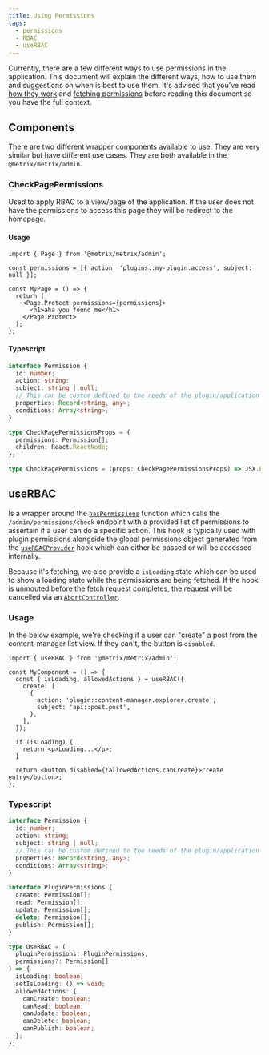 ```yaml
---
title: Using Permissions
tags:
  - permissions
  - RBAC
  - useRBAC
---
```


Currently, there are a few different ways to use permissions in the application. This document will explain the different ways, how to use them and suggestions
on when is best to use them. It's advised that you've read [how they work](../01-how-they-work.mdx) and [fetching permissions](fetching-permissions.mdx) before reading this document so you have the full context.

## Components

There are two different wrapper components available to use. They are very similar but have different use cases. They are both
available in the `@metrix/metrix/admin`.

### CheckPagePermissions

Used to apply RBAC to a view/page of the application. If the user does not have the permissions to access this page they will
be redirect to the homepage.

#### Usage

```tsx
import { Page } from '@metrix/metrix/admin';

const permissions = [{ action: 'plugins::my-plugin.access', subject: null }];

const MyPage = () => {
  return (
    <Page.Protect permissions={permissions}>
      <h1>aha you found me</h1>
    </Page.Protect>
  );
};
```

#### Typescript

```ts
interface Permission {
  id: number;
  action: string;
  subject: string | null;
  // This can be custom defined to the needs of the plugin/application
  properties: Record<string, any>;
  conditions: Array<string>;
}

type CheckPagePermissionsProps = {
  permissions: Permission[];
  children: React.ReactNode;
};

type CheckPagePermissions = (props: CheckPagePermissionsProps) => JSX.Element;
```

## useRBAC

Is a wrapper around the [`hasPermissions`](#haspermissions) function which calls the `/admin/permissions/check` endpoint with a provided
list of permissions to assertain if a user can do a specific action. This hook is typically used with plugin permissions alongside the
global permissions object generated from the [`useRBACProvider`](#userbacprovider) hook which can either be passed or will be accessed internally.

Because it's fetching, we also provide a `isLoading` state which can be used to show a loading state while the permissions are being fetched.
If the hook is unmouted before the fetch request completes, the request will be cancelled via an [`AbortController`](https://developer.mozilla.org/en-US/docs/Web/API/AbortController).

### Usage

In the below example, we're checking if a user can "create" a post from the content-manager list view. If they can't, the button is `disabled`.

```tsx
import { useRBAC } from '@metrix/metrix/admin';

const MyComponent = () => {
  const { isLoading, allowedActions } = useRBAC({
    create: [
      {
        action: 'plugin::content-manager.explorer.create',
        subject: 'api::post.post',
      },
    ],
  });

  if (isLoading) {
    return <p>Loading...</p>;
  }

  return <button disabled={!allowedActions.canCreate}>create entry</button>;
};
```

### Typescript

```ts
interface Permission {
  id: number;
  action: string;
  subject: string | null;
  // This can be custom defined to the needs of the plugin/application
  properties: Record<string, any>;
  conditions: Array<string>;
}

interface PluginPermissions {
  create: Permission[];
  read: Permission[];
  update: Permission[];
  delete: Permission[];
  publish: Permission[];
}

type UseRBAC = (
  pluginPermissions: PluginPermissions,
  permissions?: Permission[]
) => {
  isLoading: boolean;
  setIsLoading: () => void;
  allowedActions: {
    canCreate: boolean;
    canRead: boolean;
    canUpdate: boolean;
    canDelete: boolean;
    canPublish: boolean;
  };
};
```
